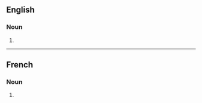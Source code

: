 ==English==

===Noun===
{{head|en|noun form}}

# {{en-irregular plural of|ending=ces|administratrix}}

----

==French==

===Noun===
{{head|fr|noun form}}

# {{plural of|fr|administratrice}}